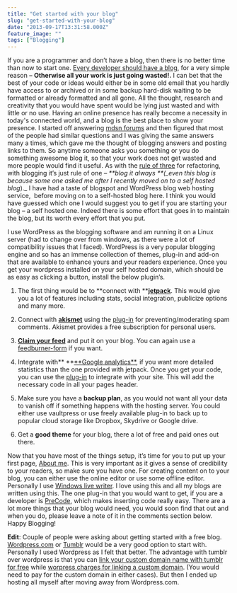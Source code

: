 ```yaml
---
title: "Get started with your blog"
slug: "get-started-with-your-blog"
date: "2013-09-17T13:31:58.000Z"
feature_image: ""
tags: ["Blogging"]
---
```


If you are a programmer and don’t have a blog, then there is no better time than now to start one. [Every developer should have a blog](http://channel9.msdn.com/Shows/HanselminutesOn9/Hanselminutes-on-9-Social-Networking-for-Developers-Part-1-Every-Developer-Needs-a-Blog), for a very simple reason – **Otherwise all your work is just going wasted!.** I can bet that the best of your code or ideas would either be in some old email that you hardly have access to or archived or in some backup hard-disk waiting to be formatted or already formatted and all gone. All the thought, research and creativity that you would have spent would be lying just wasted and with little or no use. Having an online presence has really become a necessity in today's connected world, and a blog is the best place to show your presence. I started off answering [mdsn forums](/posts/stars-do-count/) and then figured that most of the people had similar questions and I was giving the same answers many a times, which gave me the thought of blogging answers and posting links to them. So anytime someone asks you something or you do something awesome blog it, so that your work does not get wasted and more people would find it useful. As with the [rule of three](http://en.wikipedia.org/wiki/Rule_of_three_\(computer_programming\)) for refactoring, with blogging it’s just rule of one – _\*\*blog it always \*\*(\_even this blog is because some one asked me after I recently moved on to a self hosted blog_).\_ I have had a taste of blogspot and WordPress blog web hosting service,  before moving on to a self-hosted blog here. I think you would have guessed which one I would suggest you to get if you are starting your blog – a self hosted one. Indeed there is some effort that goes in to maintain the blog, but its worth every effort that you put.

I use WordPress as the blogging software and am running it on a Linux server (had to change over from windows, as there were a lot of compatibility issues that I faced). WordPress is a very popular blogging engine and so has an immense collection of themes, plug-in and add-on that are available to enhance yours and your readers experience. Once you get your wordpress installed on your self hosted domain, which should be as easy as clicking a button, install the below plugin’s.

1.  The first thing would be to \*\*connect with \*\*[**jetpack**](http://jetpack.me/). This would give you a lot of features including stats, social integration, publicize options and many more.

1.  Connect with [**akismet**](http://akismet.com/) using the [plug-in](http://wordpress.org/plugins/akismet/) for preventing/moderating spam comments. Akismet provides a free subscription for personal users.

1.  [**Claim your feed**](http://feedburner.google.com/) and put it on your blog. You can again use a [feedburner-form](http://wordpress.org/plugins/feedburner-form/) if you want.

1.  Integrate with\*\* \*\*[\*\*Google analytics\*\*](http://www.google.com/analytics/), if you want more detailed statistics than the one provided with jetpack. Once you get your code, you can use the [plug-in](http://wordpress.org/plugins/googleanalytics/) to integrate with your site. This will add the necessary code in all your pages header.

1.  Make sure you have a **backup plan**, as you would not want all your data to vanish off if something happens with the hosting server. You could either use vaultpress or use freely available plug-in to back up to popular cloud storage like Dropbox, Skydrive or Google drive.

1.  Get a **good theme** for your blog, there a lot of free and paid ones out there.

Now that you have most of the things setup, it’s time for you to put up your first page, [About me](/posts/about/). This is very important as it gives a sense of credibility to your readers, so make sure you have one. For creating content on to your blog, you can either use the online editor or use some offline editor. Personally I use [Windows live writer](http://www.microsoft.com/en-in/download/details.aspx?id=8621). I love using this and all my blogs are written using this. The one plug-in that you would want to get, if you are a developer is [PreCode](http://precode.codeplex.com/), which makes inserting code really easy. There are a lot more things that your blog would need, you would soon find that out and when you do, please leave a note of it in the comments section below. Happy Blogging!

**Edit**: Couple of people were asking about getting started with a free blog. [Wordpress.com](http://wordpress.com/) or [Tumblr](https://www.tumblr.com/) would be a very good option to start with. Personally I used Wordpress as I felt that better. The advantage with tumblr over wordpress is that you can [link your custom domain name with tumblr for free](http://www.tumblr.com/docs/en/custom_domains) while [worpress charges for linking a custom domain](http://en.support.wordpress.com/domains/map-existing-domain/). (You would need to pay for the custom domain in either cases). But then I ended up hosting all myself after moving away from Wordpress.com.